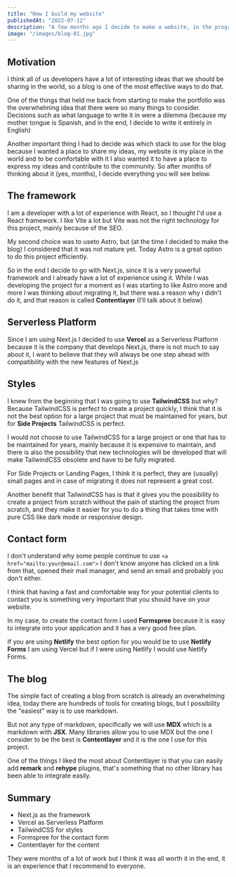 ```yaml
---
title: "How I build my website"
publishedAt: "2022-07-12"
description: "A few months ago I decide to make a website, in the programming world having a portfolio is one of most important things that every developer must to have, so I decide not to waste any more time and started with the aventure."
image: "/images/blog-01.jpg"
---
```

## Motivation

I think all of us developers have a lot of interesting ideas that we should be sharing in the world, so a blog is one of the most effective ways to do that.

One of the things that held me back from starting to make the portfolio was the overwhelming idea that there were so many things to consider. Decisions such as what language to write it in were a dilemma (because my mother tongue is Spanish, and in the end, I decide to write it entirely in English)

Another important thing I had to decide was which stack to use for the blog because I wanted a place to share my ideas, my website is my place in the world and to be comfortable with it I also wanted it to have a place to express my ideas and contribute to the community. So after months of thinking about it (yes, months), I decide everything you will see below.

## The framework
I am a developer with a lot of experience with React, so I thought I'd use a React framework. I like Vite a lot but Vite was not the right technology for this project, mainly because of the SEO.

My second choice was to useto  Astro, but (at the time I decided to make the blog) I considered that it was not mature yet. Today Astro is a great option to do this project efficiently.

So in the end I decide to go with Next.js, since it is a very powerful framework and I already have a lot of experience using it. While I was developing the project for a moment as I was starting to like Astro more and more I was thinking about migrating it, but there was a reason why i didn't do it, and that reason is called **Contentlayer** (I'll talk about it below)

## Serverless Platform

Since I am using Next.js I decided to use **Vercel** as a Serverless Platform because it is the company that develops Next.js, there is not much to say about it, I want to believe that they will always be one step ahead with compatibility with the new features of Next.js

## Styles 

I knew from the beginning that I was going to use **TailwindCSS** but why? Because TailwindCSS is perfect to create a project quickly, I think that it is not the best option for a large project that must be maintained for years, but for **Side Projects** TailwindCSS is perfect.

I would not choose to use TailwindCSS for a large project or one that has to be maintained for years, mainly because it is expensive to maintain, and there is also the possibility that new technologies will be developed that will make TailwindCSS obsolete and have to be fully migrated.

For Side Projects or Landing Pages, I think it is perfect, they are (usually) small pages and in case of migrating it does not represent a great cost.

Another benefit that TailwindCSS has is that it gives you the possibility to create a project from scratch without the pain of starting the project from scratch, and they make it easier for you to do a thing that takes time with pure CSS like dark mode or responsive design.

## Contact form

I don't understand why some people continue to use ``<a href="mailto:your@email.com">`` I don't know anyone has clicked on a link from that, opened their mail manager, and send an email and probably you don't either.

I think that having a fast and comfortable way for your potential clients to contact you is something very important that you should have on your website.

In my case, to create the contact form I used **Formspree** because it is easy to integrate into your application and it has a very good free plan.

If you are using **Netlify** the best option for you would be to use **Netlify Forms** I am using Vercel but if I were using Netlify I would use Netlify Forms.

## The blog 

The simple fact of creating a blog from scratch is already an overwhelming idea, today there are hundreds of tools for creating blogs, but I possibility the "easiest" way is to use markdown.

But not any type of markdown, specifically we will use **MDX** which is a markdown with **JSX**. Many libraries allow you to use MDX but the one I consider to be the best is **Contentlayer** and it is the one I use for this project.

One of the things I liked the most about Contentlayer is that you can easily add **remark** and **rehype** plugins, that's something that no other library has been able to integrate easily.

## Summary

* Next.js as the framework
* Vercel as Serverless Platform 
* TailwindCSS for styles
* Formspree for the contact form
* Contentlayer for the content

They were months of a lot of work but I think it was all worth it in the end, it is an experience that I recommend to everyone.

